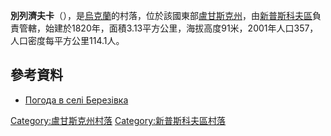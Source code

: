 {{coord|49|45|7|N|38|49|53|E|scale:100000|display=title}}

'''別列濟夫卡'''（{{lang-uk|Березівка}}），是[[烏克蘭|烏克蘭]]的村落，位於該國東部[[盧甘斯克州|盧甘斯克州]]，由[[新普斯科夫區|新普斯科夫區]]負責管轄，始建於1820年，面積3.13平方公里，海拔高度91米，2001年人口357，人口密度每平方公里114.1人。

==參考資料==
* [http://weather.in.ua/ua/lyganskaja/945 Погода в селі Березівка] {{Wayback|url=http://weather.in.ua/ua/lyganskaja/945 |date=20210211140243 }}

{{DEFAULTSORT:Березівка}}
[[Category:盧甘斯克州村落|Category:盧甘斯克州村落]]
[[Category:新普斯科夫區村落|Category:新普斯科夫區村落]]


{{Luhansk-geo-stub}}